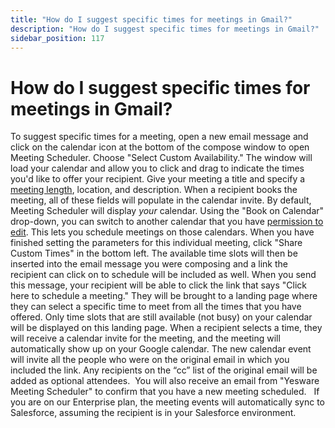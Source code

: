 ```yaml
---
title: "How do I suggest specific times for meetings in Gmail?"
description: "How do I suggest specific times for meetings in Gmail?"
sidebar_position: 117
---
```


# How do I suggest specific times for meetings in Gmail?

To suggest specific times for a meeting, open a new email message and click on the calendar icon at the bottom of the compose window to open Meeting Scheduler. Choose "Select Custom Availability."
The window will load your calendar and allow you to click and drag to indicate the times you'd like to offer your recipient. Give your meeting a title and specify a [meeting length](/docs/meeting-scheduler/meeting-types/what-does-the-meeting-duration-selector-do), location, and description. When a recipient books the meeting, all of these fields will populate in the calendar invite.
By default, Meeting Scheduler will display *your* calendar. Using the "Book on Calendar" drop-down, you can switch to another calendar that you have [permission to edit](https://support.google.com/calendar/answer/37082?hl=en). This lets you schedule meetings on those calendars.
When you have finished setting the parameters for this individual meeting, click "Share Custom Times" in the bottom left. The available time slots will then be inserted into the email message you were composing and a link the recipient can click on to schedule will be included as well. When you send this message, your recipient will be able to click the link that says "Click here to schedule a meeting." They will be brought to a landing page where they can select a specific time to meet from all the times that you have offered. Only time slots that are still available (not busy) on your calendar will be displayed on this landing page.
When a recipient selects a time, they will receive a calendar invite for the meeting, and the meeting will automatically show up on your Google calendar. The new calendar event will invite all the people who were on the original email in which you included the link. Any recipients on the “cc” list of the original email will be added as optional attendees. 
You will also receive an email from "Yesware Meeting Scheduler" to confirm that you have a new meeting scheduled.  
If you are on our Enterprise plan, the meeting events will automatically sync to Salesforce, assuming the recipient is in your Salesforce environment.
